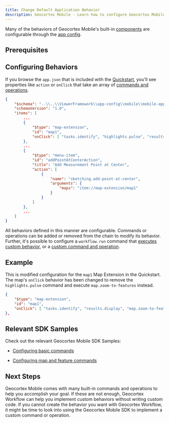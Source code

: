 ```yaml
---
title: Change Default Application Behavior
description: Geocortex Mobile - Learn how to configure Geocortex Mobile to change default application behavior
---
```



Many of the behaviors of Geocortex Mobile's built-in [components](concepts-components-services.mdx) are configurable through the [app config](concepts-app-config.mdx).

## Prerequisites

<QuickstartPrereqsSnippet />

<TweakConfigLayoutSnippet />

## Configuring Behaviors

If you browse the `app.json` that is included with the [Quickstart](sdk-edit-layout-app-config.mdx), you'll see properties like `action` or `onClick` that take an array of [commands and operations](concepts-commands-operations.mdx).

```json
{
    "$schema": "..\\..\\ViewerFramework\\app-config\\mobile\\mobile-app-config.schema.json",
    "schemaVersion": "1.0",
    "items": [
        ...
        {
            "$type": "map-extension",
            "id": "map1",
            "onClick": [ "tasks.identify", "highlights.pulse", "results.display" ]
        },
        ...
        {
            "$type": "menu-item",
            "id": "addPointAtCenterAction",
            "title": "Add Measurement Point at Center",
            "action": [
                {
                    "name": "sketching.add-point-at-center",
                    "arguments": {
                        "maps": "item://map-extension/map1"
                    }
                }
            ]
        },
        ...
    ]
}
```

All behaviors defined in this manner are configurable. Commands or operations can be added or removed from the chain to modify its behavior. Further, it's possible to configure a `workflow.run` command that [executes custom behavior](usecases-change-default-map-click-behavior.mdx), or a [custom command and operation](usecases-implement-command-operation.mdx).

## Example

This is modified configuration for the `map1` Map Extension in the Quickstart. The map's `onClick` behavior has been changed to remove the `highlights.pulse` command and execute `map.zoom-to-features` instead.

```json
{
    "$type": "map-extension",
    "id": "map1",
    "onClick": [ "tasks.identify", "results.display", "map.zoom-to-features" ]
},
```

## Relevant SDK Samples

Check out the relevant Geocortex Mobile SDK Samples:

-   [Configuring basic commands](https://github.com/geocortex/vertigis-mobile-samples/tree/master/Geocortex.Mobile.Samples/Geocortex.Mobile.Samples/Samples/AppConfiguration/Commands)

-   [Configuring map and feature commands](https://github.com/geocortex/vertigis-mobile-samples/tree/master/Geocortex.Mobile.Samples/Geocortex.Mobile.Samples/Samples/AppConfiguration/MapAndFeatureCommands)

## Next Steps

Geocortex Mobile comes with many built-in commands and operations to help you accomplish your goal. If these are not enough, Geocortex Workflow can help you implement custom behaviors without writing custom code. If you cannot create the behavior you want with Geocortex Workflow, it might be time to look into using the Geocortex Mobile SDK to implement a custom command or operation.

<UseCaseContainer>
    <UseCaseCard
        title="Commands and Operations"
        description="Learn more about commands and operations"
        link="concepts-commands-operations"
    />
    <UseCaseCard
        title="Change Geocortex Mobile's Default Map Click Behavior"
        description="Learn how to Geocortex Workflow to override Geocortex Mobile's default map click behavior"
        link="usecases-change-default-map-click-behavior"
    />
    <UseCaseCard
        title="Geocortex Workflow"
        description="Learn more about Geocortex Workflow"
        link="../workflow/overview"
    />
    <UseCaseCard
        title="Implement Custom Command/Operation"
        description="Implement a custom Command/Operation with the Geocortex Mobile SDK"
        link="usecases-implement-command-operation"
    />
</UseCaseContainer>
